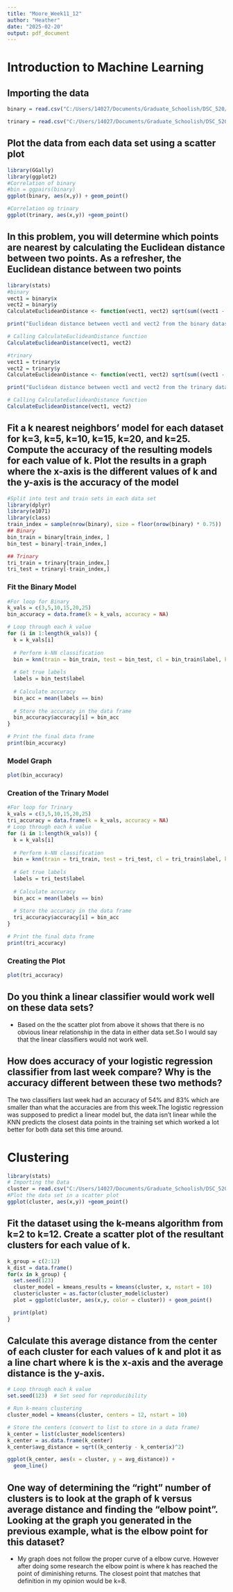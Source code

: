 ---
title: "Moore_Week11_12"
author: "Heather"
date: "2025-02-20"
output: pdf_document
---
# Introduction to Machine Learning
## Importing the data
```{r}
binary = read.csv("C:/Users/14027/Documents/Graduate_Schoolish/DSC_520/Code_Hmwk/binary-classifier-data.csv")

trinary = read.csv("C:/Users/14027/Documents/Graduate_Schoolish/DSC_520/Code_Hmwk/trinary-classifier-data.csv")
```

## Plot the data from each data set  using a scatter plot
```{r}
library(GGally)
library(ggplot2)
#Correlation of binary
#bin = ggpairs(binary)
ggplot(binary, aes(x,y)) + geom_point()
```

```{r}
#Correlation og trinary
ggplot(trinary, aes(x,y)) +geom_point()
```

## In this problem, you will determine which points are nearest by calculating the Euclidean distance between two points. As a refresher, the Euclidean distance between two points
```{r}
library(stats)
#binary
vect1 = binary$x
vect2 = binary$y
CalculateEuclideanDistance <- function(vect1, vect2) sqrt(sum((vect1 - vect2)^2))

print("Euclidean distance between vect1 and vect2 from the binary dataset is: ")

# Calling CalculateEuclideanDistance function 
CalculateEuclideanDistance(vect1, vect2)

```
```{r}
#trinary
vect1 = trinary$x
vect2 = trinary$y
CalculateEuclideanDistance <- function(vect1, vect2) sqrt(sum((vect1 - vect2)^2))

print("Euclidean distance between vect1 and vect2 from the trinary dataset is: ")

# Calling CalculateEuclideanDistance function 
CalculateEuclideanDistance(vect1, vect2)

```
## Fit a k nearest neighbors’ model for each dataset for k=3, k=5, k=10, k=15, k=20, and k=25. Compute the accuracy of the resulting models for each value of k. Plot the results in a graph where the x-axis is the different values of k and the y-axis is the accuracy of the model

```{r}
#Split into test and train sets in each data set
library(dplyr)
library(e1071) 
library(class)
train_index = sample(nrow(binary), size = floor(nrow(binary) * 0.75))
## Binary
bin_train = binary[train_index, ]
bin_test = binary[-train_index,]

## Trinary
tri_train = trinary[train_index,]
tri_test = trinary[-train_index,]

```

### Fit the Binary Model
```{r}
#For loop for Binary
k_vals = c(3,5,10,15,20,25)
bin_accuracy = data.frame(k = k_vals, accuracy = NA)

# Loop through each k value
for (i in 1:length(k_vals)) {
  k = k_vals[i]
  
  # Perform k-NN classification
  bin = knn(train = bin_train, test = bin_test, cl = bin_train$label, k = k)
  
  # Get true labels
  labels = bin_test$label
  
  # Calculate accuracy
  bin_acc = mean(labels == bin)
  
  # Store the accuracy in the data frame
  bin_accuracy$accuracy[i] = bin_acc
}

# Print the final data frame
print(bin_accuracy)
```

### Model Graph

```{r}
plot(bin_accuracy)

```

### Creation of the Trinary Model
```{r}
#For loop for Trinary
k_vals = c(3,5,10,15,20,25)
tri_accuracy = data.frame(k = k_vals, accuracy = NA)
# Loop through each k value
for (i in 1:length(k_vals)) {
  k = k_vals[i]
  
  # Perform k-NN classification
  bin = knn(train = tri_train, test = tri_test, cl = tri_train$label, k = k)
  
  # Get true labels
  labels = tri_test$label
  
  # Calculate accuracy
  bin_acc = mean(labels == bin)
  
  # Store the accuracy in the data frame
  tri_accuracy$accuracy[i] = bin_acc
}

# Print the final data frame
print(tri_accuracy)
```


### Creating the Plot
```{r}
plot(tri_accuracy)
```

## Do you think a linear classifier would work well on these data sets?
 - Based on the  the scatter plot from above it shows that there is no obvious linear relationship in the data in either data set.So I would say that the linear classifiers would not work well. 
 
## How does accuracy of your logistic regression classifier from last week compare? Why is the accuracy different between these two methods?
The two classifiers last week had an accuracy of 54% and 83% which are smaller than what the accuracies are from this week.The logistic regression was supposed to predict a linear model but, the data isn't linear while the KNN predicts the closest data points in the training set which worked a lot better for both data set this time around. 

# Clustering
```{r}
library(stats)
# Importing the Data
cluster = read.csv("C:/Users/14027/Documents/Graduate_Schoolish/DSC_520/Code_Hmwk/clustering-data.csv")
#Plot the data set in a scatter plot 
ggplot(cluster, aes(x,y)) +geom_point()
```
## Fit the dataset using the k-means algorithm from k=2 to k=12. Create a scatter plot of the resultant clusters for each value of k.

```{r}
k_group = c(2:12)
k_dist = data.frame()
for(x in k_group) {
  set.seed(123)
  cluster_model = kmeans_results = kmeans(cluster, x, nstart = 10)
  cluster$cluster = as.factor(cluster_model$cluster)
  plot = ggplot(cluster, aes(x,y, color = cluster)) + geom_point()

  print(plot)
}
```
## Calculate this average distance from the center of each cluster for each values of k and plot it as a line chart where k is the x-axis and the average distance is the y-axis.
```{r}
# Loop through each k value
set.seed(123)  # Set seed for reproducibility

# Run k-means clustering
cluster_model = kmeans(cluster, centers = 12, nstart = 10)

# Store the centers (convert to list to store in a data frame)
k_center = list(cluster_model$centers)
k_center = as.data.frame(k_center)
k_center$avg_distance = sqrt((k_center$y - k_center$x)^2)

ggplot(k_center, aes(x = cluster, y = avg_distance)) + 
  geom_line()

```
## One way of determining the “right” number of clusters is to look at the graph of k versus average distance and finding the “elbow point”. Looking at the graph you generated in the previous example, what is the elbow point for this dataset?

  - My graph does not follow the proper curve of a elbow curve. However after doing some research the elbow point is where k has reached the point of diminishing returns. The closest point that matches that definition in my opinion would be k=8. 
